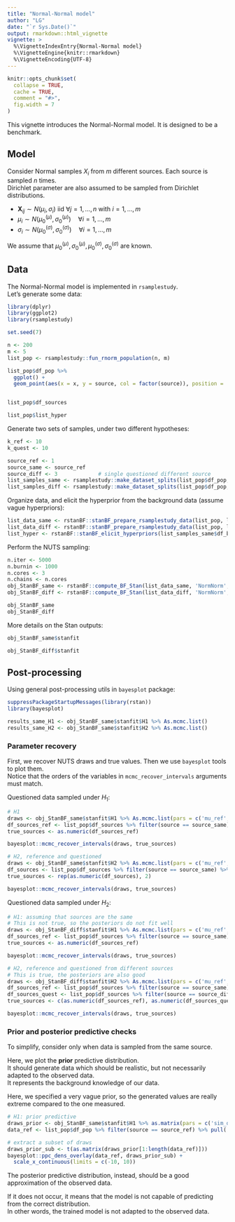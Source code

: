 ```yaml
---
title: "Normal-Normal model"
author: "LG"
date: "`r Sys.Date()`"
output: rmarkdown::html_vignette
vignette: >
  %\VignetteIndexEntry{Normal-Normal model}
  %\VignetteEngine{knitr::rmarkdown}
  %\VignetteEncoding{UTF-8}
---
```

\renewcommand{\vec}[1]{\boldsymbol{#1}}
```r
knitr::opts_chunk$set(
  collapse = TRUE,
  cache = TRUE,
  comment = "#>",
  fig.width = 7
)
```

This vignette introduces the Normal-Normal model. It is designed to be a benchmark.

## Model

Consider Normal samples $X_i$ from $m$ different sources. Each source is sampled $n$ times.   
Dirichlet parameter are also assumed to be sampled from Dirichlet distributions.

- $\vec{X}_{ij} \sim N(\mu_i, \sigma_i)$ iid $\forall j = 1, \ldots, n$ with $i = 1, \ldots, m$
- $\mu_i \sim N(\mu_0^{(\mu)}, \sigma_0^{(\mu)}) \quad \forall i = 1, \ldots, m$
- $\sigma_i \sim N(\mu_0^{(\sigma)}, \sigma_0^{(\sigma)}) \quad \forall i = 1, \ldots, m$

We assume that $\mu_0^{(\mu)}, \sigma_0^{(\mu)}, \mu_0^{(\sigma)}, \sigma_0^{(\sigma)}$ are known.

## Data

The Normal-Normal model is implemented in `rsamplestudy`.    
Let's generate some data:

```r
library(dplyr)
library(ggplot2)
library(rsamplestudy)

set.seed(7)

n <- 200
m <- 5
list_pop <- rsamplestudy::fun_rnorm_population(n, m)

list_pop$df_pop %>% 
  ggplot() + 
  geom_point(aes(x = x, y = source, col = factor(source)), position = 'jitter')


list_pop$df_sources

list_pop$list_hyper
```

Generate two sets of samples, under two different hypotheses:

```r
k_ref <- 10
k_quest <- 10

source_ref <- 1
source_same <- source_ref
source_diff <- 3             # single questioned different source
list_samples_same <- rsamplestudy::make_dataset_splits(list_pop$df_pop, k_ref, k_quest, source_ref = source_ref, source_quest = source_same)
list_samples_diff <- rsamplestudy::make_dataset_splits(list_pop$df_pop, k_ref, k_quest, source_ref = source_ref, source_quest = source_diff)

```

Organize data, and elicit the hyperprior from the background data (assume vague hyperpriors):

```r
list_data_same <- rstanBF::stanBF_prepare_rsamplestudy_data(list_pop, list_samples_same)
list_data_diff <- rstanBF::stanBF_prepare_rsamplestudy_data(list_pop, list_samples_diff)
list_hyper <- rstanBF::stanBF_elicit_hyperpriors(list_samples_same$df_background, 'NormNorm', 'vague')
```

Perform the NUTS sampling:

```r
n.iter <- 5000
n.burnin <- 1000
n.cores <- 3
n.chains <- n.cores
obj_StanBF_same <- rstanBF::compute_BF_Stan(list_data_same, 'NormNorm', list_hyper, n.iter = n.iter, n.burnin = n.burnin, n.cores = n.cores, n.chains = n.chains, silent = TRUE)
obj_StanBF_diff <- rstanBF::compute_BF_Stan(list_data_diff, 'NormNorm', list_hyper, n.iter = n.iter, n.burnin = n.burnin, n.cores = n.cores, n.chains = n.chains, silent = TRUE)
```

```r
obj_StanBF_same
obj_StanBF_diff
```

More details on the Stan outputs:

```r
obj_StanBF_same$stanfit

obj_StanBF_diff$stanfit
```


## Post-processing

Using general post-processing utils in `bayesplot` package: 

```r
suppressPackageStartupMessages(library(rstan))
library(bayesplot)

results_same_H1 <- obj_StanBF_same$stanfit$H1 %>% As.mcmc.list()
results_same_H2 <- obj_StanBF_same$stanfit$H2 %>% As.mcmc.list()
```

### Parameter recovery

First, we recover NUTS draws and true values.
Then we use `bayesplot` tools to plot them.   
Notice that the orders of the variables in `mcmc_recover_intervals` arguments must match.

Questioned data sampled under $H_1$:   

```r

# H1
draws <- obj_StanBF_same$stanfit$H1 %>% As.mcmc.list(pars = c('mu_ref', 'sigma_ref'))
df_sources_ref <- list_pop$df_sources %>% filter(source == source_same) %>% select(mu, sigma)
true_sources <- as.numeric(df_sources_ref)

bayesplot::mcmc_recover_intervals(draws, true_sources)

# H2, reference and questioned
draws <- obj_StanBF_same$stanfit$H2 %>% As.mcmc.list(pars = c('mu_ref', 'sigma_ref', 'mu_quest', 'sigma_quest'))
df_sources <- list_pop$df_sources %>% filter(source == source_same) %>% select(mu, sigma)
true_sources <- rep(as.numeric(df_sources), 2)

bayesplot::mcmc_recover_intervals(draws, true_sources)

```


Questioned data sampled under $H_2$:

```r


# H1: assuming that sources are the same
# This is not true, so the posteriors do not fit well
draws <- obj_StanBF_diff$stanfit$H1 %>% As.mcmc.list(pars = c('mu_ref', 'sigma_ref'))
df_sources_ref <- list_pop$df_sources %>% filter(source == source_same) %>% select(mu, sigma)
true_sources <- as.numeric(df_sources_ref)

bayesplot::mcmc_recover_intervals(draws, true_sources)

# H2, reference and questioned from different sources
# This is true, the posteriors are also good
draws <- obj_StanBF_diff$stanfit$H2 %>% As.mcmc.list(pars = c('mu_ref', 'sigma_ref', 'mu_quest', 'sigma_quest'))
df_sources_ref <- list_pop$df_sources %>% filter(source == source_same) %>% select(mu, sigma)
df_sources_quest <- list_pop$df_sources %>% filter(source == source_diff) %>% select(mu, sigma)
true_sources <- c(as.numeric(df_sources_ref), as.numeric(df_sources_quest))

bayesplot::mcmc_recover_intervals(draws, true_sources)
```


### Prior and posterior predictive checks

To simplify, consider only when data is sampled from the same source.

Here, we plot the **prior** predictive distribution.    
It should generate data which should be realistic, but not necessarily adapted to the observed data.   
It represents the background knowledge of our data.

Here, we specified a very vague prior, so the generated values are really extreme compared to the one measured.

```r

# H1: prior predictive
draws_prior <- obj_StanBF_same$stanfit$H1 %>% as.matrix(pars = c('sim_d_ref'))
data_ref <- list_pop$df_pop %>% filter(source == source_ref) %>% pull('x')

# extract a subset of draws
draws_prior_sub <- t(as.matrix(draws_prior[1:length(data_ref)]))
bayesplot::ppc_dens_overlay(data_ref, draws_prior_sub) +
  scale_x_continuous(limits = c(-10, 10))
```

The posterior predictive distribution, instead, should be a good approximation of the observed data.

If it does not occur, it means that the model is not capable of predicting from the correct distribution.    
In other words, the trained model is not adapted to the observed data.

```r

```

